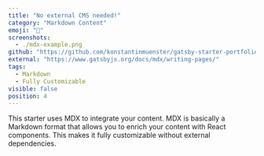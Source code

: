 ```yaml
---
title: "No external CMS needed!"
category: "Markdown Content"
emoji: "📓"
screenshots:
  - ./mdx-example.png
github: "https://github.com/konstantinmuenster/gatsby-starter-portfolio-minimal"
external: "https://www.gatsbyjs.org/docs/mdx/writing-pages/"
tags:
  - Markdown
  - Fully Customizable
visible: false
position: 4
---
```


This starter uses MDX to integrate your content. MDX is basically a Markdown format that allows you to enrich your content with React components. This makes it fully customizable without external dependencies.
